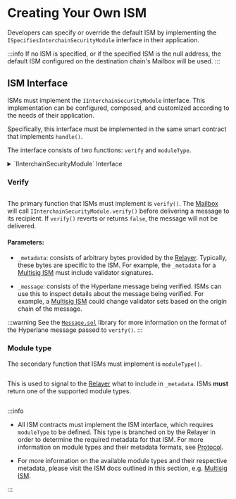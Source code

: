 
# Creating Your Own ISM

Developers can specify or override the default ISM by implementing the `ISpecifiesInterchainSecurityModule` interface in their application.

:::info
If no ISM is specified, or if the specified ISM is the null address, the default ISM configured on the destination chain's Mailbox will be used.
:::

## ISM Interface

ISMs must implement the `IInterchainSecurityModule` interface. This implementation can be configured, composed, and customized according to the needs of their application.

Specifically, this interface must be implemented in the same smart contract that implements `handle()`.

The interface consists of two functions: `verify` and `moduleType`.

<details>
<summary>`IInterchainSecurityModule` Interface</summary>

<Tabs groupId="lang">
<TabItem value="sol" label="Solidity">

```solidity file=<rootDir>/node_modules/@hyperlane-xyz/core/contracts/interfaces/IInterchainSecurityModule.sol

```

</TabItem>
</Tabs>
</details>

### Verify

```solidity file=<rootDir>/node_modules/@hyperlane-xyz/core/contracts/interfaces/IInterchainSecurityModule.sol#L27-L38

```

The primary function that ISMs must implement is `verify()`. The [Mailbox](../mailbox.mdx) will call `IInterchainSecurityModule.verify()` before delivering a message to its recipient. If `verify()` reverts or returns `false`, the message will not be delivered.

#### Parameters:

- `_metadata`: consists of arbitrary bytes provided by the [Relayer](../agents/relayer.mdx). Typically, these bytes are specific to the ISM. For example, the `_metadata` for a [Multisig ISM](multisig-ISM.mdx) must include validator signatures.

- `_message`: consists of the Hyperlane message being verified. ISMs can use this to inspect details about the message being verified. For example, a [Multisig ISM](multisig-ISM.mdx) could change validator sets based on the origin chain of the message.

:::warning
See the [`Message.sol`](https://github.com/hyperlane-xyz/hyperlane-monorepo/blob/main/solidity/contracts/libs/Message.sol) library for more information on the format of the Hyperlane message passed to `verify()`.
:::

### Module type

The secondary function that ISMs must implement is `moduleType()`.

```solidity file=<rootDir>/node_modules/@hyperlane-xyz/core/contracts/interfaces/IInterchainSecurityModule.sol#L20-L25

```

This is used to signal to the [Relayer](../agents/relayer.mdx) what to include in `_metadata`. ISMs **must** return one of the supported module types.

```solidity file=<rootDir>/node_modules/@hyperlane-xyz/core/contracts/interfaces/IInterchainSecurityModule.sol#L5-L18

```

:::info

- All ISM contracts must implement the ISM interface, which requires `moduleType` to be defined.
  This type is branched on by the Relayer in order to determine the required metadata for that ISM.
  For more information on module types and their metadata formats, see [Protocol](/docs/protocol/ISM/modular-security.mdx#module-type).

- For more information on the available module types and their respective metadata, please visit the ISM docs outlined in this section, e.g. [Multisig ISM](./multisig-ISM.mdx).

:::
